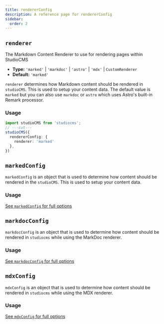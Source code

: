 ```yaml
---
title: rendererConfig
description: A reference page for rendererConfig
sidebar:
  order: 2
---
```



## `renderer`

The Markdown Content Renderer to use for rendering pages within StudioCMS

- **Type:** `'marked'` | `'markdoc'` | `'astro'` | `'mdx'` | `CustomRenderer`
- **Default:** `'marked'`

`renderer` determines how Markdown content should be rendered in `studioCMS`. This is used to setup your content data. The default value is `marked` but you can also use `markdoc` or `astro` which uses Astro's built-in Remark processor.

### Usage

```ts twoslash {3}
import studioCMS from 'studiocms';
// ---cut---
studioCMS({
  rendererConfig: {
    renderer: 'marked'
  },
})
```

## `markedConfig`

`markedConfig` is an object that is used to determine how content should be rendered in the `studioCMS`. This is used to setup your content data.

### Usage

<ReadMore>[See `markedConfig` for full options](/config-reference/marked-config)</ReadMore>

## `markdocConfig`

<ReadMore>`markdocConfig` is an object that is used to determine how content should be rendered in `studiocms` while using the MarkDoc renderer.</ReadMore>

### Usage

<ReadMore>[See `markdocConfig` for full options](/config-reference/markdoc-config)</ReadMore>

## `mdxConfig`

`mdxConfig` is an object that is used to determine how content should be rendered in `studiocms` while using the MDX renderer.

### Usage

<ReadMore>[See `mdxConfig` for full options](/config-reference/mdx-config)</ReadMore>